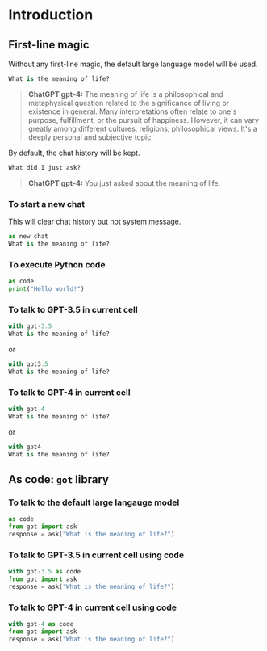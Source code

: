 # Introduction

## First-line magic

Without any first-line magic, the default large language model will be used.

```python
What is the meaning of life?
```

> **ChatGPT gpt-4:**
> The meaning of life is a philosophical and metaphysical question related to the significance of living or existence in general. Many interpretations often relate to one's purpose, fulfillment, or the pursuit of happiness. However, it can vary greatly among different cultures, religions, philosophical views. It's a deeply personal and subjective topic.

By default, the chat history will be kept.

```python
What did I just ask?
```

> **ChatGPT gpt-4:**
> You just asked about the meaning of life.

### To start a new chat

This will clear chat history but not system message.

```python
as new chat
What is the meaning of life?
```

### To execute Python code

```python
as code
print("Hello world!")
```

### To talk to GPT-3.5 in current cell

```python
with gpt-3.5
What is the meaning of life?
```

or

```python
with gpt3.5
What is the meaning of life?
```

### To talk to GPT-4 in current cell

```python
with gpt-4
What is the meaning of life?
```

or

```python
with gpt4
What is the meaning of life?
```

## As code: `got` library

### To talk to the default large langauge model

```python
as code
from got import ask
response = ask("What is the meaning of life?")
```

### To talk to GPT-3.5 in current cell using code

```python
with gpt-3.5 as code
from got import ask
response = ask("What is the meaning of life?")
```

### To talk to GPT-4 in current cell using code

```python
with gpt-4 as code
from got import ask
response = ask("What is the meaning of life?")
```
